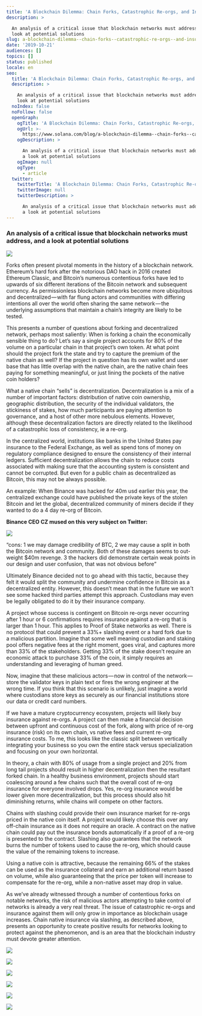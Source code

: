```yaml
---
title: 'A Blockchain Dilemma: Chain Forks, Catastrophic Re-orgs, and Insurance'
description: >

  An analysis of a critical issue that blockchain networks must address, and a
  look at potential solutions
slug: a-blockchain-dilemma--chain-forks--catastrophic-re-orgs--and-insurance
date: '2019-10-21'
audiences: []
topics: []
status: published
locale: en
seo:
  title: 'A Blockchain Dilemma: Chain Forks, Catastrophic Re-orgs, and Insurance'
  description: >

    An analysis of a critical issue that blockchain networks must address, and a
    look at potential solutions
  noIndex: false
  noFollow: false
  openGraph:
    ogTitle: 'A Blockchain Dilemma: Chain Forks, Catastrophic Re-orgs, and Insurance'
    ogUrl: >-
      https://www.solana.com/blog/a-blockchain-dilemma--chain-forks--catastrophic-re-orgs--and-insurance
    ogDescription: >

      An analysis of a critical issue that blockchain networks must address, and
      a look at potential solutions
    ogImage: null
    ogType:
      - article
  twitter:
    twitterTitle: 'A Blockchain Dilemma: Chain Forks, Catastrophic Re-orgs, and Insurance'
    twitterImage: null
    twitterDescription: >

      An analysis of a critical issue that blockchain networks must address, and
      a look at potential solutions
---
```


### **An analysis of a critical issue that blockchain networks must address, and a look at potential solutions**

![](/a-blockchain-dilemma--chain-forks--catastrophic-re-orgs--and-insurance/image-1.jpg)

Forks often present pivotal moments in the history of a blockchain network. Ethereum’s hard fork after the notorious DAO hack in 2016 created Ethereum Classic, and Bitcoin’s numerous contentious forks have led to upwards of six different iterations of the Bitcoin network and subsequent currency. As permissionless blockchain networks become more ubiquitous and decentralized — with far flung actors and communities with differing intentions all over the world often sharing the same network — the underlying assumptions that maintain a chain’s integrity are likely to be tested.

This presents a number of questions about forking and decentralized network, perhaps most saliently: When is forking a chain the economically sensible thing to do? Let’s say a single project accounts for 80% of the volume on a particular chain in that project’s own token. At what point should the project fork the state and try to capture the premium of the native chain as well? If the project in question has its own wallet and user base that has little overlap with the native chain, are the native chain fees paying for something meaningful, or just lining the pockets of the native coin holders?

What a native chain “sells” is decentralization. Decentralization is a mix of a number of important factors: distribution of native coin ownership, geographic distribution, the security of the individual validators, the stickiness of stakes, how much participants are paying attention to governance, and a host of other more nebulous elements. However, although these decentralization factors are directly related to the likelihood of a catastrophic loss of consistency, ie a re-org.

In the centralized world, institutions like banks in the United States pay insurance to the Federal Exchange, as well as spend tons of money on regulatory compliance designed to ensure the consistency of their internal ledgers. Sufficient decentralization allows the chain to reduce costs associated with making sure that the accounting system is consistent and cannot be corrupted. But even for a public chain as decentralized as Bitcoin, this may not be always possible.

An example: When Binance was hacked for 40m usd earlier this year, the centralized exchange could have published the private keys of the stolen Bitcoin and let the global, decentralized community of miners decide if they wanted to do a 4 day re-org of Bitcoin.

**Binance CEO CZ mused on this very subject on Twitter:**

![](/a-blockchain-dilemma--chain-forks--catastrophic-re-orgs--and-insurance/image-2.jpg)

“cons: 1 we may damage credibility of BTC, 2 we may cause a split in both the Bitcoin network and community. Both of these damages seems to out-weight $40m revenge. 3 the hackers did demonstrate certain weak points in our design and user confusion, that was not obvious before”

Ultimately Binance decided not to go ahead with this tactic, because they felt it would split the community and undermine confidence in Bitcoin as a decentralized entity. However, this doesn’t mean that in the future we won’t see some hacked third parties attempt this approach. Custodians may even be legally obligated to do it by their insurance company.

A project whose success is contingent on Bitcoin re-orgs never occurring after 1 hour or 6 confirmations requires insurance against a re-org that is larger than 1 hour. This applies to Proof of Stake networks as well. There is no protocol that could prevent a 33%+ slashing event or a hard fork due to a malicious partition. Imagine that some well meaning custodian and staking pool offers negative fees at the right moment, goes viral, and captures more than 33% of the stakeholders. Getting 33% of the stake doesn’t require an economic attack to purchase 33% of the coin, it simply requires an understanding and leveraging of human greed.

Now, imagine that these malicious actors — now in control of the network — store the validator keys in plain text or fires the wrong engineer at the wrong time. If you think that this scenario is unlikely, just imagine a world where custodians store keys as securely as our financial institutions store our data or credit card numbers.

If we have a mature cryptocurrency ecosystem, projects will likely buy insurance against re-orgs. A project can then make a financial decision between upfront and continuous cost of the fork, along with price of re-org insurance (risk) on its own chain, vs native fees and current re-org insurance costs. To me, this looks like the classic split between vertically integrating your business so you own the entire stack versus specialization and focusing on your own horizontal.

In theory, a chain with 80% of usage from a single project and 20% from long tail projects should result in higher decentralization then the resultant forked chain. In a healthy business environment, projects should start coalescing around a few chains such that the overall cost of re-org insurance for everyone involved drops. Yes, re-org insurance would be lower given more decentralization, but this process should also hit diminishing returns, while chains will compete on other factors.

Chains with slashing could provide their own insurance market for re-orgs priced in the native coin itself. A project would likely choose this over any off-chain insurance as it does not require an oracle. A contract on the native chain could pay out the insurance bonds automatically if a proof of a re-org is presented to the contract. Slashing also guarantees that the network burns the number of tokens used to cause the re-org, which should cause the value of the remaining tokens to increase.

Using a native coin is attractive, because the remaining 66% of the stakes can be used as the insurance collateral and earn an additional return based on volume, while also guaranteeing that the price per token will increase to compensate for the re-org, while a non-native asset may drop in value.

As we’ve already witnessed through a number of contentious forks on notable networks, the risk of malicious actors attempting to take control of networks is already a very real threat. The issue of catastrophic re-orgs and insurance against them will only grow in importance as blockchain usage increases. Chain native insurance via slashing, as described above, presents an opportunity to create positive results for networks looking to protect against the phenomenon, and is an area that the blockchain industry must devote greater attention.

![](/a-blockchain-dilemma--chain-forks--catastrophic-re-orgs--and-insurance/image-3.jpg)

![](/a-blockchain-dilemma--chain-forks--catastrophic-re-orgs--and-insurance/image-4.jpg)

![](/a-blockchain-dilemma--chain-forks--catastrophic-re-orgs--and-insurance/image-5.jpg)

![](/a-blockchain-dilemma--chain-forks--catastrophic-re-orgs--and-insurance/image-6.jpg)

![](/a-blockchain-dilemma--chain-forks--catastrophic-re-orgs--and-insurance/image-7.jpg)

![](/a-blockchain-dilemma--chain-forks--catastrophic-re-orgs--and-insurance/image-8.jpg)
